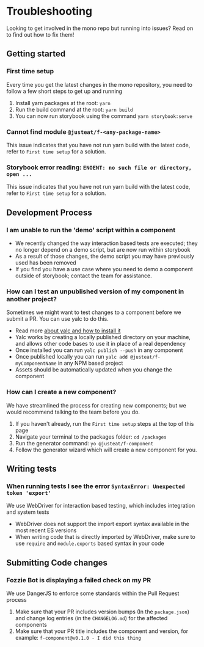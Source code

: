 <Meta title="Documentation/Troubleshooting"/>

# Troubleshooting
Looking to get involved in the mono repo but running into issues? Read on to find out how to fix them!

## Getting started

### First time setup
Every time you get the latest changes in the mono repository, you need to follow a few short steps to get up and running

1. Install yarn packages at the root: `yarn`
2. Run the build command at the root: `yarn build`
3. You can now run storybook using the command `yarn storybook:serve`

### Cannot find module `@justeat/f-<any-package-name>`
This issue indicates that you have not run yarn build with the latest code, refer to `First time setup` for a solution.

### Storybook error reading: `ENOENT: no such file or directory, open ...`
This issue indicates that you have not run yarn build with the latest code, refer to `First time setup` for a solution.

## Development Process

### I am unable to run the 'demo' script within a component
- We recently changed the way interaction based tests are executed; they no longer depend on a demo script, but are now run within storybook
- As a result of those changes, the demo script you may have previously used has been removed
- If you find you have a use case where you need to demo a component outside of storybook; contact the team for assistance.

### How can I test an unpublished version of my component in another project?
Sometimes we might want to test changes to a component before we submit a PR. You can use yalc to do this.

- Read more [about yalc and how to install it](https://github.com/whitecolor/yalc)
- Yalc works by creating a locally published directory on your machine, and allows other code bases to use it in place of a real dependency
- Once installed you can run `yalc publish --push` in any component
- Once published locally you can run `yalc add @justeat/f-myComponentName` in any NPM based project
- Assets should be automatically updated when you change the component

### How can I create a new component?
We have streamlined the process for creating new components; but we would recommend talking to the team before you do.

1. If you haven't already, run the `First time setup` steps at the top of this page
2. Navigate your terminal to the packages folder: `cd /packages`
3. Run the generator command: `yo @justeat/f-component`
4. Follow the generator wizard which will create a new component for you.

## Writing tests

### When running tests I see the error `SyntaxError: Unexpected token 'export'`
We use WebDriver for interaction based testing, which includes integration and system tests

- WebDriver does not support the import export syntax available in the most recent ES versions
- When writing code that is directly imported by WebDriver, make sure to use `require` and `module.exports` based syntax in your code

## Submitting Code changes

### Fozzie Bot is displaying a failed check on my PR
We use DangerJS to enforce some standards within the Pull Request process

1. Make sure that your PR includes version bumps (In the `package.json`) and change log entries (in the `CHANGELOG.md`) for the affected components
2. Make sure that your PR title includes the component and version, for example: `f-component@v0.1.0 - I did this thing`

